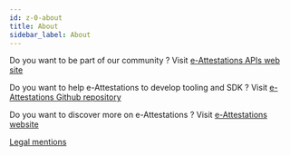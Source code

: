 ```yaml
---
id: z-0-about
title: About
sidebar_label: About
---
```




Do you want to be part of our community ? Visit [e-Attestations APIs web site](https://api.test-e-attestations.com/?page_id=7)

Do you want to help e-Attestations to develop tooling and SDK ?
Visit [e-Attestations Github repository](https://github.com/e-attestations)

Do you want to discover more on e-Attestations  ?
Visit [e-Attestations website](https://www.e-attestations.com)

[Legal mentions](https://www.e-attestations.com/index.php/mentions-legales)
